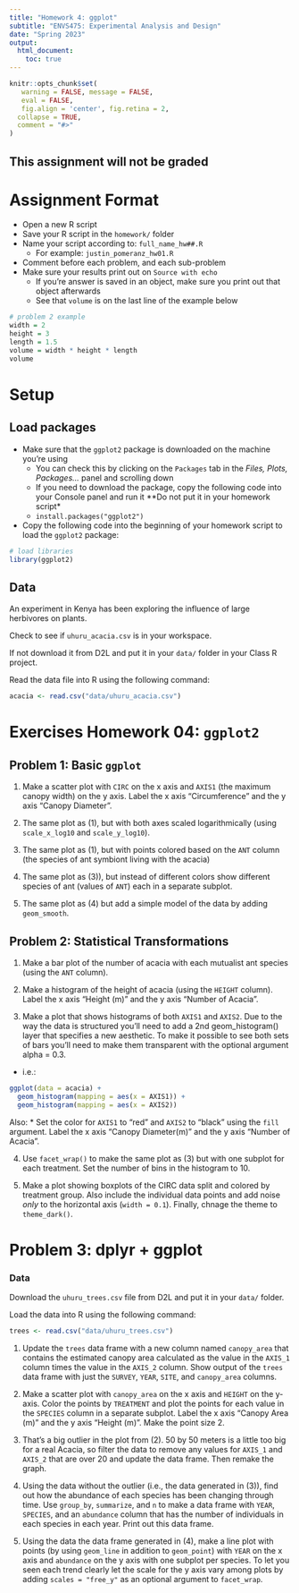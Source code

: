 ```yaml
---
title: "Homework 4: ggplot"
subtitle: "ENVS475: Experimental Analysis and Design"
date: "Spring 2023"
output: 
  html_document:
    toc: true
---
```


```r
knitr::opts_chunk$set(
   warning = FALSE, message = FALSE,
   eval = FALSE,
   fig.align = 'center', fig.retina = 2,
  collapse = TRUE,
  comment = "#>"
)
```

## This assignment will not be graded

# Assignment Format

* Open a new R script
* Save your R script in the `homework/` folder
* Name your script according to: `full_name_hw##.R`
  + For example: `justin_pomeranz_hw01.R`
* Comment before each problem, and each sub-problem
* Make sure your results print out on `Source with echo`
  + If you're answer is saved in an object, make sure you print out that object afterwards
  + See that `volume` is on the last line of the example below

```r
# problem 2 example
width = 2
height = 3
length = 1.5
volume = width * height * length
volume
```

# Setup

## Load packages

* Make sure that the `ggplot2` package is downloaded on the machine you're using
  + You can check this by clicking on the `Packages` tab in the *Files, Plots, Packages...* panel and scrolling down
  + If you need to download the package, copy the following code into your Console panel and run it **Do not put it in your homework script*
  + `install.packages("ggplot2")` 
* Copy the following code into the beginning of your homework script to load the `ggplot2` package:
```r
# load libraries
library(ggplot2)
```

## Data

An experiment in Kenya has been exploring the influence of large herbivores on plants.

Check to see if `uhuru_acacia.csv` is in your workspace.

If not download it from D2L and put it in your `data/` folder in your Class R project. 

Read the data file into R using the following command:

```r
acacia <- read.csv("data/uhuru_acacia.csv")
```

# Exercises Homework 04: `ggplot2`

## Problem 1: Basic `ggplot` 

1. Make a scatter plot with `CIRC` on the x axis and `AXIS1` (the maximum canopy
   width) on the y axis. Label the x axis "Circumference" and the y axis "Canopy
   Diameter".

2. The same plot as (1), but with both axes scaled logarithmically (using `scale_x_log10` and `scale_y_log10`).

3. The same plot as (1), but with points colored based on the `ANT` column (the species of ant symbiont living with the acacia)

4. The same plot as (3)), but instead of different colors show different species of ant (values of `ANT`) each in a separate subplot.

5. The same plot as (4) but add a simple model of the data by adding `geom_smooth`.

## Problem 2: Statistical Transformations

1. Make a bar plot of the number of acacia with each mutualist ant species (using the `ANT` column).

2. Make a histogram of the height of acacia (using the `HEIGHT` column). Label the x axis "Height (m)" and the y axis "Number of Acacia".
   
3. Make a plot that shows histograms of both `AXIS1` and `AXIS2`. Due to the way the data is structured you’ll need to add a 2nd geom_histogram() layer that specifies a new aesthetic. To make it possible to see both sets of bars you’ll need to make them transparent with the optional argument alpha = 0.3.
  * i.e.:
```r
ggplot(data = acacia) +
  geom_histogram(mapping = aes(x = AXIS1)) +
  geom_histogram(mapping = aes(x = AXIS2)) 
```
Also:
* Set the color for `AXIS1` to "red" and `AXIS2` to "black" using the `fill` argument. Label the x axis "Canopy Diameter(m)" and the y axis "Number of Acacia".

4. Use `facet_wrap()` to make the same plot as (3) but with one subplot for each treatment. Set the number of bins in the histogram to 10.

5. Make a plot showing boxplots of the CIRC data split and colored by treatment group. Also include the individual data points and add noise *only* to the horizontal axis (`width = 0.1`). Finally, chnage the theme to `theme_dark()`.  

# Problem 3: dplyr + ggplot

### Data
Download the `uhuru_trees.csv` file from D2L and put it in your `data/` folder. 

Load the data into R using the following command:

```r
trees <- read.csv("data/uhuru_trees.csv")
```

1. Update the `trees` data frame with a new column named `canopy_area` that contains the estimated canopy area calculated as the value in the `AXIS_1` column times the value in the `AXIS_2` column.
Show output of the `trees` data frame with just the `SURVEY`, `YEAR`, `SITE`, and `canopy_area` columns.

2. Make a scatter plot with `canopy_area` on the x axis and `HEIGHT` on the y-axis. Color the points by `TREATMENT` and plot the points for each value in the `SPECIES` column in a separate subplot. Label the x axis "Canopy Area (m)" and the y axis "Height (m)". Make the point size 2.

3. That's a big outlier in the plot from (2). 50 by 50 meters is a little too big for a real Acacia, so filter the data to remove any values for `AXIS_1` and `AXIS_2` that are over 20 and update the data frame. Then remake the graph.

4. Using the data without the outlier (i.e., the data generated in (3)), find out how the abundance of each species has been changing through time.
Use `group_by`, `summarize`, and `n` to make a data frame with `YEAR`, `SPECIES`, and an `abundance` column that has the number of individuals in each species in each year. Print out this data frame.

5. Using the data the data frame generated in (4), make a line plot with points (by using `geom_line` in addition to `geom_point`) with `YEAR` on the x axis and `abundance` on the y axis with one subplot per species. To let you seen each trend clearly let the scale for the y axis vary among plots by adding `scales = "free_y"` as an optional argument to `facet_wrap`.